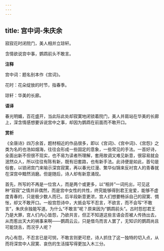 ```yaml
---
---
---
```

title: 宫中词-朱庆余
---

寂寂花时闭院门，美人相并立琼轩。

含情欲说宫中事，鹦鹉前头不敢言。

**注释**

宫中词：题名别本作《宫词》。

花时：花朵绽放的时节，指春季。

琼轩：华美的长廊。

**语译**

春光明媚，百花盛开，当此际此处却寂寞地闭锁着院门，美人并肩站在华美的长廊上，深含情感想要诉说宫中之事，却因为鹦鹉在前面而不敢开口。

**赏析**

《全唐诗》四万余首，题材相近的作品很多，即以《宫词》、《宫中词》、《宫怨》之类为名的也浩如烟海，往往会形成一些固定的意象，一些常见的手法。一首好诗，全面出新不但很不现实，也不易为读者所理解，套用故调又难见新意，很容易就会泯然众人，所以往往有陈有新，既有旧套路，也有新手法。此诗便是如此，首句是俗套，以锁闭宫门来喻示深宫寂寞，再以春光烂漫、繁华似锦来反衬宫人的青春就在深宫中黯然消磨。但是随后，诗人却有新意涌现。

首先，所写的不再是一位宫人，而是两个或更多，以“相并”一词托出，可见这种“寂寂”之情并非偶然，而是宫中女性的共性，终究能够得到君王宠爱，能够不虚度青春的，只是极少数人而已。后半段新意更浓，宫人们想要畅诉自己的寂寞、惆怅，却又不敢开口。一般宫怨诗中，大抵会写不忍言，不欲言，而不会写“不敢言”，朱庆余独能写道。为什么“不敢言”呢？原来因为“鹦鹉前头”。古时怨怼君王乃是大罪，宫人们内心皆怨，乃欲共言，但正不知道这些言语会否被人传扬出去，从而惹出天大的祸事来啊——鹦鹉云云，只是借鸟而言人罢了，无知识的鹦鹉尚且可能饶舌，而况乎人呢？

内心有怨，不忍言已是可悯，不敢言则更可悲，诗人抓住了这一独特的切入点，从而将深宫中人寂寞、哀伤的生活描写得更加入木三分。